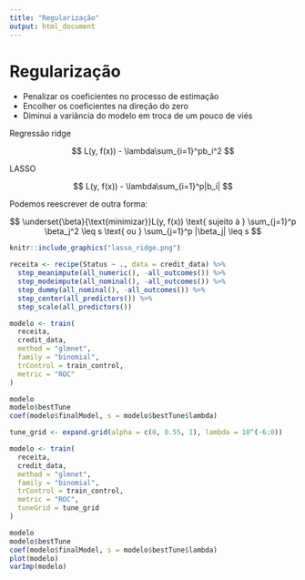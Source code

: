 ```yaml
---
title: "Regularização"
output: html_document
---
```


# Regularização

- Penalizar os coeficientes no processo de estimação
- Encolher os coeficientes na direção do zero 
- Diminui a variância do modelo em troca de um pouco de viés

Regressão ridge

$$
L(y, f(x)) - \lambda\sum_{i=1}^pb_i^2
$$

LASSO

$$
L(y, f(x)) - \lambda\sum_{i=1}^p|b_i|
$$

Podemos reescrever de outra forma:

$$
\underset{\beta}{\text{minimizar}}L(y, f(x)) \text{ sujeito à } \sum_{j=1}^p \beta_j^2 \leq s \text{ ou } \sum_{j=1}^p |\beta_j| \leq s
$$

```r
knitr::include_graphics("lasso_ridge.png")
```


```r
receita <- recipe(Status ~ ., data = credit_data) %>%
  step_meanimpute(all_numeric(), -all_outcomes()) %>%
  step_modeimpute(all_nominal(), -all_outcomes()) %>%
  step_dummy(all_nominal(), -all_outcomes()) %>%
  step_center(all_predictors()) %>%
  step_scale(all_predictors())

modelo <- train(
  receita, 
  credit_data, 
  method = "glmnet", 
  family = "binomial", 
  trControl = train_control, 
  metric = "ROC"
)

modelo
modelo$bestTune
coef(modelo$finalModel, s = modelo$bestTune$lambda)
```

```r
tune_grid <- expand.grid(alpha = c(0, 0.55, 1), lambda = 10^(-6:0))

modelo <- train(
  receita, 
  credit_data, 
  method = "glmnet", 
  family = "binomial", 
  trControl = train_control, 
  metric = "ROC", 
  tuneGrid = tune_grid
)

modelo
modelo$bestTune
coef(modelo$finalModel, s = modelo$bestTune$lambda)
plot(modelo)
varImp(modelo)
```